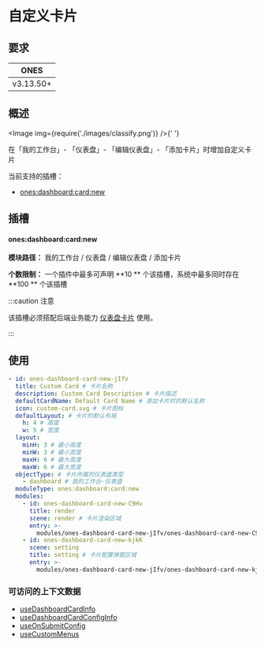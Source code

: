 # 自定义卡片

## 要求

|   ONES    |
| :-------: |
| v3.13.50+ |

## 概述

<Image img={require('./images/classify.png')} />{' '}

在「我的工作台」- 「仪表盘」- 「编辑仪表盘」- 「添加卡片」时增加自定义卡片

当前支持的插槽：

- [ones:dashboard:card:new](#ones:dashboard:card:new)

## 插槽

#### ones:dashboard:card:new

**模块路径：** 我的工作台 / 仪表盘 / 编辑仪表盘 / 添加卡片

**个数限制：** 一个插件中最多可声明 **10 ** 个该插槽，系统中最多同时存在 **100 ** 个该插槽

:::caution 注意

该插槽必须搭配后端业务能力 [仪表盘卡片](../../../../../business/project/custom-card/custom-card.mdx) 使用。

:::

## 使用

```yaml
- id: ones-dashboard-card-new-jIfv
  title: Custom Card # 卡片名称
  description: Custom Card Description # 卡片描述
  defaultCardName: Default Card Name # 添加卡片时的默认名称
  icon: custom-card.svg # 卡片图标
  defaultLayout: # 卡片的默认布局
    h: 4 # 高度
    w: 5 # 宽度
  layout:
    minH: 3 # 最小高度
    minW: 3 # 最小宽度
    maxH: 6 # 最大高度
    maxW: 6 # 最大宽度
  objectType: # 卡片所属的仪表盘类型
    - dashboard # 我的工作台-仪表盘
  moduleType: ones:dashboard:card:new
  modules:
    - id: ones-dashboard-card-new-C9Hv
      title: render
      scene: render # 卡片渲染区域
      entry: >-
        modules/ones-dashboard-card-new-jIfv/ones-dashboard-card-new-C9Hv/index.html
    - id: ones-dashboard-card-new-kjkK
      scene: setting
      title: setting # 卡片配置弹窗区域
      entry: >-
        modules/ones-dashboard-card-new-jIfv/ones-dashboard-card-new-kjkK/index.html
```

### 可访问的上下文数据

- [useDashboardCardInfo](../../../../../../reference/packages/store/store.md#useDashboardCardInfo)
- [useDashboardCardConfigInfo](../../../../../../reference/packages/store/store.md#useDashboardCardConfigInfo)
- [useOnSubmitConfig](../../../../../../reference/packages/bridge/bridge.mdx#useOnSubmitConfig)
- [useCustomMenus](../../../../../../reference/packages/bridge/bridge.mdx#useCustomMenus)

